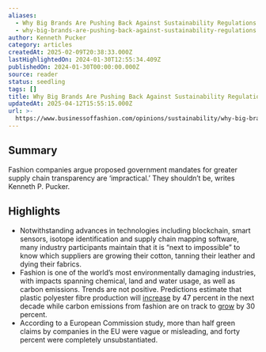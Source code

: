 ```yaml
---
aliases:
  - Why Big Brands Are Pushing Back Against Sustainability Regulations
  - why-big-brands-are-pushing-back-against-sustainability-regulations
author: Kenneth Pucker
category: articles
createdAt: 2025-02-09T20:38:33.000Z
lastHighlightedOn: 2024-01-30T12:55:34.409Z
publishedOn: 2024-01-30T00:00:00.000Z
source: reader
status: seedling
tags: []
title: Why Big Brands Are Pushing Back Against Sustainability Regulations
updatedAt: 2025-04-12T15:55:15.000Z
url: >-
  https://www.businessoffashion.com/opinions/sustainability/why-big-brands-are-pushing-back-against-sustainability-regulations/
---
```

## Summary

Fashion companies argue proposed government mandates for greater supply chain transparency are ‘impractical.’ They shouldn’t be, writes Kenneth P. Pucker.

## Highlights

- Notwithstanding advances in technologies including blockchain, smart sensors, isotope identification and supply chain mapping software, many industry participants maintain that it is “next to impossible” to know which suppliers are growing their cotton, tanning their leather and dying their fabrics.
- Fashion is one of the world’s most environmentally damaging industries, with impacts spanning chemical, land and water usage, as well as carbon emissions. Trends are not positive. Predictions estimate that plastic polyester fibre production will [increase](https://www.bloomberg.com/graphics/2022-fashion-industry-environmental-impact/?sref=fnjoKOAK) by 47 percent in the next decade while carbon emissions from fashion are on track to [grow](https://www.mckinsey.com/industries/retail/our-insights/fashion-on-climate) by 30 percent.
- According to a European Commission study, more than half green claims by companies in the EU were vague or misleading, and forty percent were completely unsubstantiated.
